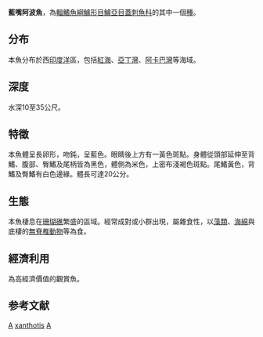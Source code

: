{{Speciesbox 
| genus = Apolemichthys
| species = xanthotis
| authority = [[Fraser-Brunner|Fraser-Brunner]], 1950
| image = Arabian Smoke-Angelfish.jpg
| image_widht = 250px
| status = LC
| status_system = IUCN3.1
| synonyms = *''Holacanthus xanthotis''<br /><small>Fraser-Brunner, 1950</small>
}}
'''藍嘴阿波魚'''，為[[輻鰭魚綱|輻鰭魚綱]][[鱸形目|鱸形目]][[鱸亞目|鱸亞目]][[蓋刺魚科|蓋刺魚科]]的其中一個[[種|種]]。

==分布==
本魚分布於西[[印度洋|印度洋]]區，包括[[紅海|紅海]]、[[亞丁灣|亞丁灣]]、[[阿卡巴灣|阿卡巴灣]]等海域。

==深度==
水深10至35公尺。

==特徵==
本魚體呈長卵形，吻鈍，呈藍色。眼睛後上方有一黃色斑點。身體從頭部延伸至背鰭、腹部、臀鰭及尾柄皆為黑色，體側為米色，上密布淺褐色斑點。尾鰭黃色，背鰭及臀鰭有白色邊緣。體長可達20公分。

==生態==
本魚棲息在[[珊瑚礁|珊瑚礁]]繁盛的區域。經常成對或小群出現，屬雜食性，以[[藻類|藻類]]、[[海綿|海綿]]與底棲的[[無脊椎動物|無脊椎動物]]等為食。

==經濟利用==
為高經濟價值的觀賞魚。

==参考文献==
{{Reflist}}
{{Taxonbar}}

[[Category:觀賞魚|A]]
[[Category:阿波魚屬|xanthotis]]
[[Category:1950年描述的魚類|A]]